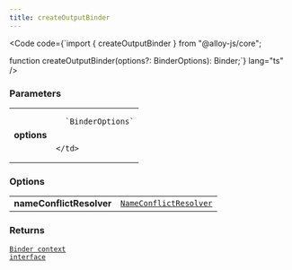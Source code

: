 ```yaml
---
title: createOutputBinder
---
```







<Code code={`import { createOutputBinder } from "@alloy-js/core";

function createOutputBinder(options?: BinderOptions): Binder;`} lang="ts" />

### Parameters

<table>
  <tr>
    <td style="text-align: right;font-weight: bold;">options</td>
    <td>
    
      `BinderOptions`
      
      
    </td>
  </tr>
</table>

### Options

<table>
  <tr>
    <td style="text-align: right;font-weight: bold;">nameConflictResolver</td>
    <td>
      <Badge text="optional" variant="note" size="small" /> <code><a href="../../types/nameconflictresolver/">NameConflictResolver</a></code>
  
  
  
  
  </td>
  </tr>
</table>

### Returns

<code><a href="../../contexts/binder/">Binder context interface</a></code>








